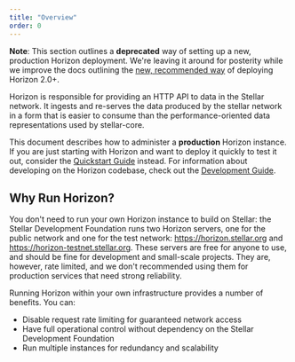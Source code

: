 ```yaml
---
title: "Overview"
order: 0
---
```



**Note**: This section outlines a **deprecated** way of setting up a new, production Horizon deployment. We're leaving it around for posterity while we improve the docs outlining the [new, recommended way](../run-api-server/index.mdx) of deploying Horizon 2.0+.

Horizon is responsible for providing an HTTP API to data in the Stellar network. It ingests and re-serves the data produced by the stellar network in a form that is easier to consume than the performance-oriented data representations used by stellar-core.

This document describes how to administer a **production** Horizon instance. If you are just starting with Horizon and want to deploy it quickly to test it out, consider the [Quickstart Guide](./quickstart.mdx) instead. For information about developing on the Horizon codebase, check out the [Development Guide](https://github.com/stellar/go/blob/master/services/horizon/internal/docs/developing.md).

## Why Run Horizon?

You don't need to run your own Horizon instance to build on Stellar: the Stellar Development Foundation runs two Horizon servers, one for the public network and one for the test network: https://horizon.stellar.org and https://horizon-testnet.stellar.org. These servers are free for anyone to use, and should be fine for development and small-scale projects. They are, however, rate limited, and we don't recommended using them for production services that need strong reliability.

Running Horizon within your own infrastructure provides a number of benefits. You can:

- Disable request rate limiting for guaranteed network access
- Have full operational control without dependency on the Stellar Development Foundation
- Run multiple instances for redundancy and scalability
